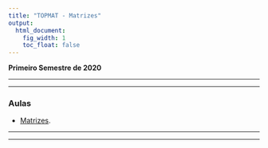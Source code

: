 ```yaml
---
title: "TOPMAT - Matrizes"
output:
  html_document:
    fig_width: 1
    toc_float: false
---
```


**Primeiro Semestre de 2020**

<!-- **Aulas:** Segundas, 19h00-21h00 e Terças, 21h00-23h00 -->

<!-- **AVISO:**<span style="color:red"> Em virtude da pandemia de coronavírus fiquem atentos ao Moodle e ao email.  -->

----

<!-- ### **Ementa**

<!-- - [Ementa](Disciplinas/ME_951_1s2020/EmentaNew.pdf): Ementa atualizada devido ao COVID-19.

    - [Vídeo](https://youtu.be/J-N6LGQkAtA): Vídeo explicando a nova ementa e a exclarencendo como será a disciplina durante o isolamento. -->

<!-- - [Cronograma](Disciplinas/ME_951_1s2020/Cronograma.pdf) -->

----

### **Aulas**

- [Matrizes](Disciplinas/TOPMAT/Matrizes.pdf). 

<!-- - [Parte 2](Disciplinas/ME_951_1s2019/Parte2.pdf): Estatísticas Sumárias. -->

<!--  - [Parte 3](Disciplinas/ME_951_1s2019/Parte3.pdf):  Análise Exploratória dos dados: Dispersão; Assimetria; Quartis. 

     - [Videoaula Univesp](https://integra.univesp.br/courses/2726/pages/videoaula-13-distribuicao-de-frequencia?module_item_id=211124) 
     
     - [Videoaula Univesp](https://integra.univesp.br/courses/2726/pages/videoaula-15-medidas-de-posicao-e-dispersao?module_item_id=211128) -->
 
</p>

<!--  - [Parte 4](Disciplinas/ME_951_1s2019/Parte4.pdf): Análise Descritiva Bivariada: Diagrama de dispersão; Correlação; Tabelas de contingência e gráficos de barras. 

<!--  - [Parte 5](Disciplinas/ME_951_1s2019/Parte5.pdf): Probabilidade: Definição; Espaço amostral; Eventos; Operações com eventos; Partições do espaço amostral.

     - [Videoaula Univesp](https://integra.univesp.br/courses/2726/pages/videoaula-2-probabilidade-conceitos-fundamentais?module_item_id=211198) -->
 
----

<!--  ### **Listas**

<!-- - [Tabelas das distribuições](Disciplinas/ME_951_1s2019/Tabelas.pdf): Tabelas para serem usadas na resolução dos exercícios. -->

<!--  - [Lista 1](Disciplinas/ME_951_1s2020/Lista1.pdf): Estatística Descritiva. 

<!-- - [Lista 2](Disciplinas/ME_951_1s2020/Lista2.pdf): Probabilidade.

<!-- - [Lista 3](Disciplinas/ME_951_1s2020/Lista3.pdf): Variáveis Aleatórias Discretas. -->

<!-- - [Lista 4](Disciplinas/ME_951_1s2020/Lista4.pdf): Variáveis Aleatórias Contínuas.  -->

<!-- - [Lista 5](Disciplinas/ME_951_1s2020/Lista5.pdf): Variáveis Aleatórias Contínuas e IC para proporção. -->

<!-- - [Lista 6](Disciplinas/ME_951_1s2020/Lista6.pdf): Intervalo de confiança.  -->

<!-- - [Lista 7](Disciplinas/ME_951_1s2020/Lista7.pdf): Teste de Hipóteses.  -->

----

